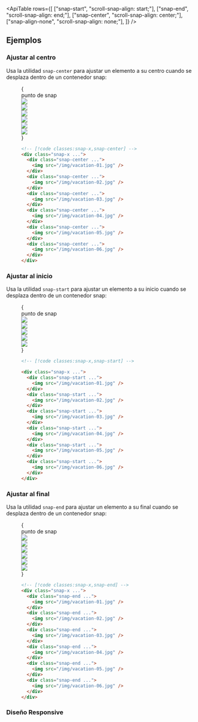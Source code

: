 

<ApiTable
  rows={[
    ["snap-start", "scroll-snap-align: start;"],
    ["snap-end", "scroll-snap-align: end;"],
    ["snap-center", "scroll-snap-align: center;"],
    ["snap-align-none", "scroll-snap-align: none;"],
  ]}
/>

## Ejemplos

### Ajustar al centro

Usa la utilidad `snap-center` para ajustar un elemento a su centro cuando se desplaza dentro de un contenedor snap:

<Figure hint="Desplázate en la cuadrícula de imágenes para ver el comportamiento esperado">

<Example padding={false}>
  {
    <div className="relative">
      <div className="mb-6 ml-[50%] flex items-end justify-start pt-10">
        <div className="dark:highlight-white/10 ml-2 rounded bg-indigo-50 px-1.5 font-mono text-[0.625rem] leading-6 text-indigo-600 ring-1 ring-indigo-600 ring-inset dark:bg-indigo-500 dark:text-white dark:ring-0">
          punto de snap
        </div>
        <div className="absolute top-0 bottom-0 left-1/2 border-l border-indigo-500"></div>
      </div>
      <div className="relative flex w-full snap-x snap-mandatory gap-6 overflow-x-auto pb-14">
        <div className="shrink-0 snap-center">
          <div className="w-4 shrink-0 sm:w-37"></div>
        </div>
        <div className="shrink-0 snap-center">
          <img
            className="bg-whit h-40 w-80 shrink-0 rounded-lg"
            src="https://images.unsplash.com/photo-1604999565976-8913ad2ddb7c?ixlib=rb-1.2.1&ixid=MnwxMjA3fDB8MHxwaG90by1wYWdlfHx8fGVufDB8fHx8&auto=format&fit=crop&w=320&h=160&q=80"
          />
        </div>
        <div className="shrink-0 snap-center">
          <img
            className="bg-whit h-40 w-80 shrink-0 rounded-lg"
            src="https://images.unsplash.com/photo-1540206351-d6465b3ac5c1?ixlib=rb-1.2.1&ixid=MnwxMjA3fDB8MHxwaG90by1wYWdlfHx8fGVufDB8fHx8&auto=format&fit=crop&w=320&h=160&q=80"
          />
        </div>
        <div className="shrink-0 snap-center">
          <img
            className="bg-whit h-40 w-80 shrink-0 rounded-lg"
            src="https://images.unsplash.com/photo-1622890806166-111d7f6c7c97?ixlib=rb-1.2.1&ixid=MnwxMjA3fDB8MHxwaG90by1wYWdlfHx8fGVufDB8fHx8&auto=format&fit=crop&w=320&h=160&q=80"
          />
        </div>
        <div className="shrink-0 snap-center">
          <img
            className="bg-whit h-40 w-80 shrink-0 rounded-lg"
            src="https://images.unsplash.com/photo-1590523277543-a94d2e4eb00b?ixlib=rb-1.2.1&ixid=MnwxMjA3fDB8MHxwaG90by1wYWdlfHx8fGVufDB8fHx8&auto=format&fit=crop&w=320&h=160&q=80"
          />
        </div>
        <div className="shrink-0 snap-center">
          <img
            className="bg-whit h-40 w-80 shrink-0 rounded-lg"
            src="https://images.unsplash.com/photo-1575424909138-46b05e5919ec?ixlib=rb-1.2.1&ixid=MnwxMjA3fDB8MHxwaG90by1wYWdlfHx8fGVufDB8fHx8&auto=format&fit=crop&w=320&h=160&q=80"
          />
        </div>
        <div className="shrink-0 snap-center">
          <img
            className="bg-whit h-40 w-80 shrink-0 rounded-lg"
            src="https://images.unsplash.com/photo-1559333086-b0a56225a93c?ixlib=rb-1.2.1&ixid=MnwxMjA3fDB8MHxwaG90by1wYWdlfHx8fGVufDB8fHx8&auto=format&fit=crop&w=320&h=160&q=80"
          />
        </div>
        <div className="shrink-0 snap-center">
          <div className="w-4 shrink-0 sm:w-37"></div>
        </div>
      </div>
    </div>
  }
</Example>

```html
<!-- [!code classes:snap-x,snap-center] -->
<div class="snap-x ...">
  <div class="snap-center ...">
    <img src="/img/vacation-01.jpg" />
  </div>
  <div class="snap-center ...">
    <img src="/img/vacation-02.jpg" />
  </div>
  <div class="snap-center ...">
    <img src="/img/vacation-03.jpg" />
  </div>
  <div class="snap-center ...">
    <img src="/img/vacation-04.jpg" />
  </div>
  <div class="snap-center ...">
    <img src="/img/vacation-05.jpg" />
  </div>
  <div class="snap-center ...">
    <img src="/img/vacation-06.jpg" />
  </div>
</div>
```

</Figure>

### Ajustar al inicio

Usa la utilidad `snap-start` para ajustar un elemento a su inicio cuando se desplaza dentro de un contenedor snap:

<Figure hint="Desplázate en la cuadrícula de imágenes para ver el comportamiento esperado">

<Example padding={false}>
  {
    <div className="relative">
      <div className="mb-6 ml-6 flex items-end justify-start pt-10">
        <div className="dark:highlight-white/10 ml-2 rounded bg-indigo-50 px-1.5 font-mono text-[0.625rem] leading-6 text-indigo-600 ring-1 ring-indigo-600 ring-inset dark:bg-indigo-500 dark:text-white dark:ring-0">
          punto de snap
        </div>
        <div className="absolute top-0 bottom-0 left-6 border-l border-indigo-500"></div>
      </div>
      <div className="relative flex w-full snap-x snap-mandatory gap-6 overflow-x-auto pb-14">
        <div className="shrink-0 snap-start scroll-mx-6">
          <div className="w-0 shrink-0"></div>
        </div>
        <div className="shrink-0 snap-start scroll-mx-6">
          <img
            className="h-40 w-80 shrink-0 rounded-lg bg-white"
            src="https://images.unsplash.com/photo-1604999565976-8913ad2ddb7c?ixlib=rb-1.2.1&ixid=MnwxMjA3fDB8MHxwaG90by1wYWdlfHx8fGVufDB8fHx8&auto=format&fit=crop&w=320&h=160&q=80"
          />
        </div>
        <div className="shrink-0 snap-start scroll-mx-6">
          <img
            className="h-40 w-80 shrink-0 rounded-lg bg-white"
            src="https://images.unsplash.com/photo-1540206351-d6465b3ac5c1?ixlib=rb-1.2.1&ixid=MnwxMjA3fDB8MHxwaG90by1wYWdlfHx8fGVufDB8fHx8&auto=format&fit=crop&w=320&h=160&q=80"
          />
        </div>
        <div className="shrink-0 snap-start scroll-mx-6">
          <img
            className="h-40 w-80 shrink-0 rounded-lg bg-white"
            src="https://images.unsplash.com/photo-1622890806166-111d7f6c7c97?ixlib=rb-1.2.1&ixid=MnwxMjA3fDB8MHxwaG90by1wYWdlfHx8fGVufDB8fHx8&auto=format&fit=crop&w=320&h=160&q=80"
          />
        </div>
        <div className="shrink-0 snap-start scroll-mx-6">
          <img
            className="h-40 w-80 shrink-0 rounded-lg bg-white"
            src="https://images.unsplash.com/photo-1590523277543-a94d2e4eb00b?ixlib=rb-1.2.1&ixid=MnwxMjA3fDB8MHxwaG90by1wYWdlfHx8fGVufDB8fHx8&auto=format&fit=crop&w=320&h=160&q=80"
          />
        </div>
        <div className="shrink-0 snap-start scroll-mx-6">
          <img
            className="h-40 w-80 shrink-0 rounded-lg bg-white"
            src="https://images.unsplash.com/photo-1575424909138-46b05e5919ec?ixlib=rb-1.2.1&ixid=MnwxMjA3fDB8MHxwaG90by1wYWdlfHx8fGVufDB8fHx8&auto=format&fit=crop&w=320&h=160&q=80"
          />
        </div>
        <div className="shrink-0 snap-start scroll-mx-6">
          <div className="h-40 w-3 shrink-0 sm:-ml-[2px] sm:w-96"></div>
        </div>
      </div>
    </div>
  }
</Example>

```html
<!-- [!code classes:snap-x,snap-start] -->

<div class="snap-x ...">
  <div class="snap-start ...">
    <img src="/img/vacation-01.jpg" />
  </div>
  <div class="snap-start ...">
    <img src="/img/vacation-02.jpg" />
  </div>
  <div class="snap-start ...">
    <img src="/img/vacation-03.jpg" />
  </div>
  <div class="snap-start ...">
    <img src="/img/vacation-04.jpg" />
  </div>
  <div class="snap-start ...">
    <img src="/img/vacation-05.jpg" />
  </div>
  <div class="snap-start ...">
    <img src="/img/vacation-06.jpg" />
  </div>
</div>
```

</Figure>

### Ajustar al final

Usa la utilidad `snap-end` para ajustar un elemento a su final cuando se desplaza dentro de un contenedor snap:

<Figure hint="Desplázate en la cuadrícula de imágenes para ver el comportamiento esperado">

<Example padding={false}>
  {
    <div className="relative">
      <div className="mr-6 mb-6 flex items-end justify-end pt-10">
        <div className="dark:highlight-white/10 mr-2 rounded bg-indigo-50 px-1.5 font-mono text-[0.625rem] leading-6 text-indigo-600 ring-1 ring-indigo-600 ring-inset dark:bg-indigo-500 dark:text-white dark:ring-0">
          punto de snap
        </div>
        <div className="absolute top-0 right-6 bottom-0 border-l border-indigo-500"></div>
      </div>
      <div className="relative flex w-full snap-x snap-mandatory gap-6 overflow-x-auto pb-14">
        <div className="shrink-0 snap-end scroll-mx-6">
          <div className="w-3 shrink-0 sm:-mr-[2px] sm:w-10"></div>
        </div>
        <div className="shrink-0 snap-end scroll-mx-6">
          <img
            className="h-40 w-80 shrink-0 rounded-lg bg-white"
            src="https://images.unsplash.com/photo-1604999565976-8913ad2ddb7c?ixlib=rb-1.2.1&ixid=MnwxMjA3fDB8MHxwaG90by1wYWdlfHx8fGVufDB8fHx8&auto=format&fit=crop&w=320&h=160&q=80"
          />
        </div>
        <div className="shrink-0 snap-end scroll-mx-6">
          <img
            className="h-40 w-80 shrink-0 rounded-lg bg-white"
            src="https://images.unsplash.com/photo-1540206351-d6465b3ac5c1?ixlib=rb-1.2.1&ixid=MnwxMjA3fDB8MHxwaG90by1wYWdlfHx8fGVufDB8fHx8&auto=format&fit=crop&w=320&h=160&q=80"
          />
        </div>
        <div className="shrink-0 snap-end scroll-mx-6">
          <img
            className="h-40 w-80 shrink-0 rounded-lg bg-white"
            src="https://images.unsplash.com/photo-1622890806166-111d7f6c7c97?ixlib=rb-1.2.1&ixid=MnwxMjA3fDB8MHxwaG90by1wYWdlfHx8fGVufDB8fHx8&auto=format&fit=crop&w=320&h=160&q=80"
          />
        </div>
        <div className="shrink-0 snap-end scroll-mx-6">
          <img
            className="h-40 w-80 shrink-0 rounded-lg bg-white"
            src="https://images.unsplash.com/photo-1590523277543-a94d2e4eb00b?ixlib=rb-1.2.1&ixid=MnwxMjA3fDB8MHxwaG90by1wYWdlfHx8fGVufDB8fHx8&auto=format&fit=crop&w=320&h=160&q=80"
          />
        </div>
        <div className="shrink-0 snap-end scroll-mx-6">
          <img
            className="h-40 w-80 shrink-0 rounded-lg bg-white"
            src="https://images.unsplash.com/photo-1575424909138-46b05e5919ec?ixlib=rb-1.2.1&ixid=MnwxMjA3fDB8MHxwaG90by1wYWdlfHx8fGVufDB8fHx8&auto=format&fit=crop&w=320&h=160&q=80"
          />
        </div>
        <div className="shrink-0 snap-end scroll-mx-6 pr-6">
          <img
            className="h-40 w-80 shrink-0 rounded-lg bg-white"
            src="https://images.unsplash.com/photo-1559333086-b0a56225a93c?ixlib=rb-1.2.1&ixid=MnwxMjA3fDB8MHxwaG90by1wYWdlfHx8fGVufDB8fHx8&auto=format&fit=crop&w=320&h=160&q=80"
          />
        </div>
      </div>
    </div>
  }
</Example>

```html
<!-- [!code classes:snap-x,snap-end] -->
<div class="snap-x ...">
  <div class="snap-end ...">
    <img src="/img/vacation-01.jpg" />
  </div>
  <div class="snap-end ...">
    <img src="/img/vacation-02.jpg" />
  </div>
  <div class="snap-end ...">
    <img src="/img/vacation-03.jpg" />
  </div>
  <div class="snap-end ...">
    <img src="/img/vacation-04.jpg" />
  </div>
  <div class="snap-end ...">
    <img src="/img/vacation-05.jpg" />
  </div>
  <div class="snap-end ...">
    <img src="/img/vacation-06.jpg" />
  </div>
</div>
```

</Figure>

### Diseño Responsive

<ResponsiveDesign property="scroll-snap-align" defaultClass="snap-center" featuredClass="snap-start" />
